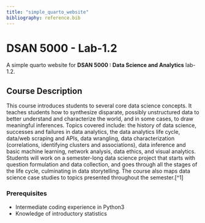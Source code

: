```yaml
---
title: "simple_quarto_website"
bibliography: reference.bib
---
```

# DSAN 5000 - Lab-1.2 
A simple quarto website for **DSAN 5000 : Data Science and Analytics** lab-1.2.

## Course Description
This course introduces students to several core data science concepts. It teaches students how to synthesize disparate, possibly unstructured data to better understand and characterize the world, and in some cases, to draw meaningful inferences. Topics covered include: the history of data science, successes and failures in data analytics, the data analytics life cycle, data/web scraping and APIs, data wrangling, data characterization (correlations, identifying clusters and associations), data inference and basic machine learning, network analysis, data ethics, and visual analytics. Students will work on a semester-long data science project that starts with question formulation and data collection, and goes through all the stages of the life cycle, culminating in data storytelling. The course also maps data science case studies to topics presented throughout the semester.[^1]

### Prerequisites
- Intermediate coding experience in Python3
-  Knowledge of introductory statistics